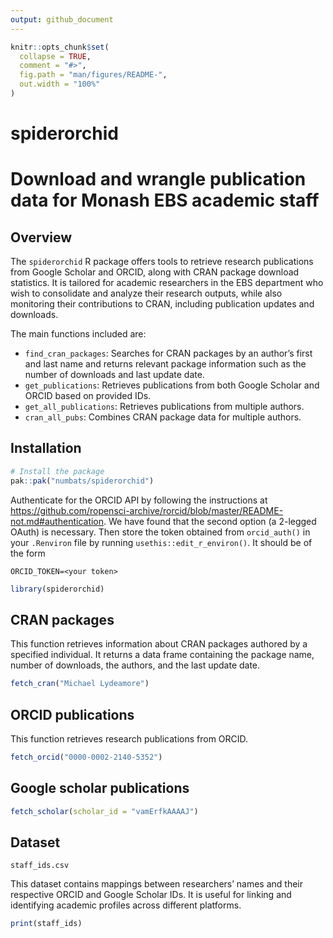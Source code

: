 ```yaml
---
output: github_document
---
```


<!-- README.md is generated from README.Rmd. Please edit that file -->

```r
knitr::opts_chunk$set(
  collapse = TRUE,
  comment = "#>",
  fig.path = "man/figures/README-",
  out.width = "100%"
)
```

# spiderorchid

<!-- badges: start -->
<!-- badges: end -->

# Download and wrangle publication data for Monash EBS academic staff

## Overview

The `spiderorchid` R package offers tools to retrieve research publications from Google Scholar and ORCID, along with CRAN package download statistics. It is tailored for academic researchers in the EBS department who wish to consolidate and analyze their research outputs, while also monitoring their contributions to CRAN, including publication updates and downloads.

The main functions included are:

* `find_cran_packages`: Searches for CRAN packages by an author's first and last name and returns relevant package information such as the number of downloads and last update date.
* `get_publications`: Retrieves publications from both Google Scholar and ORCID based on provided IDs.
* `get_all_publications`: Retrieves publications from multiple authors.
* `cran_all_pubs`: Combines CRAN package data for multiple authors.

## Installation

```r
# Install the package
pak::pak("numbats/spiderorchid")
```

Authenticate for the ORCID API by following the instructions at <https://github.com/ropensci-archive/rorcid/blob/master/README-not.md#authentication>. We have found that the second option (a 2-legged OAuth) is necessary. Then store the token obtained from `orcid_auth()` in your `.Renviron` file by running `usethis::edit_r_environ()`. It should be of the form

```
ORCID_TOKEN=<your token>
```

```r
library(spiderorchid)
```

## CRAN packages

This function retrieves information about CRAN packages authored by a specified individual. It returns a data frame containing the package name, number of downloads, the authors, and the last update date.

```r
fetch_cran("Michael Lydeamore")
```

## ORCID publications

This function retrieves research publications from ORCID.

```r
fetch_orcid("0000-0002-2140-5352")
```

## Google scholar publications

```r
fetch_scholar(scholar_id = "vamErfkAAAAJ")
```

## Dataset

`staff_ids.csv`

This dataset contains mappings between researchers' names and their respective ORCID and Google Scholar IDs. It is useful for linking and identifying academic profiles across different platforms.

```r
print(staff_ids)
```

